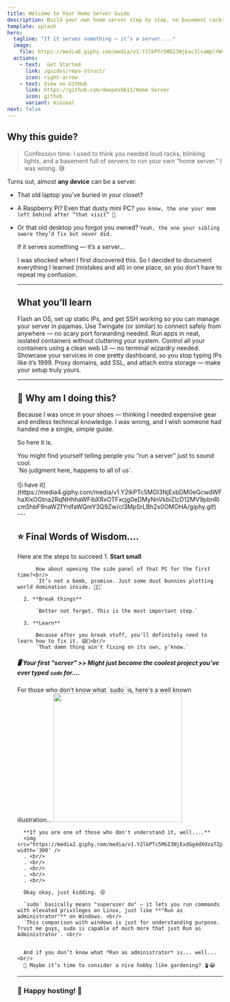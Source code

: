 ```yaml
---
title: Welcome to Your Home Server Guide
description: Build your own home server step by step, no basement racks required.
template: splash
hero:
  tagline: "If it serves something — it’s a server...."
  image:
    file: https://media0.giphy.com/media/v1.Y2lkPTc5MGI3NjExc3lsaWplYWs0cDdwYzRhN3M0Mngzc2ZraTBkbHc1cTdpcHZxbnBkZCZlcD12MV9pbnRlcm5hbF9naWZfYnlfaWQmY3Q9Zw/jN9S0faVsUUfdaY50J/giphy.gif
  actions:
    - text:  Get Started
      link: /guides/repo-struct/
      icon: right-arrow
    - text: View on GitHub
      link: https://github.com/deepesh611/Home-Server
      icon: github
      variant: minimal
next: false
---
```





## Why this guide?

> Confession time: I used to think you needed loud racks, blinking lights, and a basement full of servers to run your own “home server.” I was wrong. 😅

Turns out, almost **any device** can be a server.
- That old laptop you’ve buried in your closet?
- A Raspberry Pi? Even that dusty mini PC? `you know, the one your mom left behind after “that visit” 👀`
- Or that old desktop you forgot you owned? `Yeah, the one your sibling swore they’d fix but never did.`

    <Aside>
        If it serves something — it’s a server...
    </Aside>

    I was shocked when I first discovered this. So I decided to document everything I learned (mistakes and all) in one place, so you don’t have to repeat my confusion.

    ---

    ## What you’ll learn

    <CardGrid stagger>
        <Card title="Prep your hardware" icon="laptop">
            Flash an OS, set up static IPs, and get SSH working so you can manage your server in pajamas.
        </Card>
        <Card title="Secure remote access" icon="approve-check-circle">
            Use Twingate (or similar) to connect safely from anywhere — no scary port forwarding needed.
        </Card>
        <Card title="Deploy apps with Docker" icon="seti:docker">
            Run apps in neat, isolated containers without cluttering your system.
        </Card>
        <Card title="Manage with Portainer" icon="pencil">
            Control all your containers using a clean web UI — no terminal wizardry needed.
        </Card>
        <Card title="Build a landing page" icon="rocket">
            Showcase your services in one pretty dashboard, so you stop typing IPs like it’s 1999.
        </Card>
        <Card title="Add extra magic" icon="starlight">
            Proxy domains, add SSL, and attach extra storage — make your setup truly yours.
        </Card>
    </CardGrid>

    ---

    ## 💬 Why am I doing this?

    Because I was once in your shoes — thinking I needed expensive gear and endless technical knowledge.
    I was wrong, and I wish someone had handed me a single, simple guide.

    So here it is.

    <Aside type="caution">
        You might find yourself telling people you “run a server” just to sound cool.<br/>
        `No judgment here, happens to all of us`.<br/><br/>
        ![i have it](https://media4.giphy.com/media/v1.Y2lkPTc5MGI3NjExbDM0eGcwdWFhaXlxOGtna2RqNHhhaWFibXRxOTFxcjg0eDMyNnVkbiZlcD12MV9pbnRlcm5hbF9naWZfYnlfaWQmY3Q9Zw/cl3MpSrLBh2x0OMOHA/giphy.gif)
    </Aside>
    ---

    ## ⭐ Final Words of Wisdom....

    Here are the steps to succeed
    <Steps>
        1. **Start small**

            How about opening the side panel of that PC for the first time?<br/>
            `It’s not a bomb, promise. Just some dust bunnies plotting world domination inside. 🐰💥`

        2. **Break things**

            `Better not forget. This is the most important step.`

        3. **Learn**

            Because after you break stuff, you'll definitely need to learn how to fix it. 😅🔧<br/>
            `That damn thing ain't fixing on its own, y'know.`
    </Steps>

    #####  🖥️ Your first "server" >> Might just become the coolest project you've ever typed `sudo` for....

    <Aside>
        For those who don't know what `sudo` is, here's a well known illustration...
        <img src="https://i.redd.it/udh8vnga3op21.jpg" width="300"/>

        **If you are one of those who don't understand it, well....**
        <img src="https://media2.giphy.com/media/v1.Y2lkPTc5MGI3NjExdGg4dXdzaTZpcWc3eWUxcWc3eGdobzQzcWNvYWFuamdicHR1NWdubyZlcD12MV9pbnRlcm5hbF9naWZfYnlfaWQmY3Q9Zw/0zBRRRTbIAXmoEPKgc/giphy.gif" width='300' />
        . <br/>
        . <br/>
        . <br/>
        . <br/>
        . <br/>

        Okay okay, just kidding. 😜

        `sudo` basically means "superuser do" — it lets you run commands with elevated privileges on Linux, just like **"Run as administrator"** on Windows. <br/>
        `This comparison with windows is just for understanding purpose. Trust me guys, sudo is capable of much more that just Run as Administrator`. <br/>


        And if you don’t know what *Run as administrator* is... well...<br/>
        🧐 Maybe it’s time to consider a nice hobby like gardening? 🪴😂


    </Aside>

    ---

    ### 💖 Happy hosting! 🚀

